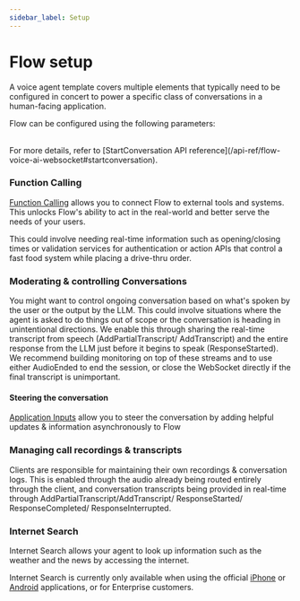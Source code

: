 ```yaml
---
sidebar_label: Setup
---
```



# Flow setup

A voice agent template covers multiple elements that typically need to be configured in concert to power a specific class of conversations in a human-facing application. 


Flow can be configured using the following parameters:

<SchemaNode schema={flowSchema.components.schemas.ConversationConfig} />

<br/>
For more details, refer to [StartConversation API reference](/api-ref/flow-voice-ai-websocket#startconversation).

### Function Calling

[Function Calling](/voice-agents-flow/features/function-calling) allows you to connect Flow to external tools and systems. This unlocks Flow's ability to act in the real-world and better serve the needs of your users.

This could involve needing real-time information such as opening/closing times or validation services for authentication or action APIs that control a fast food system while placing a drive-thru order.


### Moderating & controlling Conversations

You might want to control ongoing conversation based on what's spoken by the user or the output by the LLM. This could involve situations where the agent is asked to do things out of scope or the conversation is heading in unintentional directions. We enable this through sharing the real-time transcript from speech (AddPartialTranscript/ AddTranscript) and the entire response from the LLM just before it begins to speak (ResponseStarted). We recommend building monitoring on top of these streams and to use either AudioEnded to end the session, or close the WebSocket directly if the final transcript is unimportant.

#### Steering the conversation

[Application Inputs](/voice-agents-flow/features/application-inputs) allow you to steer the conversation by adding helpful updates & information asynchronously to Flow

### Managing call recordings & transcripts

Clients are responsible for  maintaining their own recordings & conversation logs. This is enabled through the audio already being routed entirely through the client, and conversation transcripts being provided in real-time through AddPartialTranscript/AddTranscript/ ResponseStarted/ ResponseCompleted/ ResponseInterrupted.

### Internet Search

Internet Search allows your agent to look up information such as the weather and the news by accessing the internet.

Internet Search is currently only available when using the official [iPhone](https://apps.apple.com/us/app/speechmatics-flow/id6673918783) or [Android](https://play.google.com/store/apps/details?id=com.speechmatics.flowapp) applications, or for Enterprise customers.
